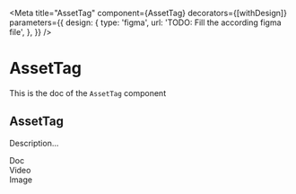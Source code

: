 <!--- AssetTag.stories.mdx --->


<Meta
  title="AssetTag"
  component={AssetTag}
  decorators={[withDesign]}
  parameters={{
    design: {
      type: 'figma',
      url: 'TODO: Fill the according figma file',
    },
  }}
/>

# AssetTag

This is the doc of the `AssetTag` component

## AssetTag

Description...

<Canvas>
  <Story name="base">
    <Stack size={2}>
      <div>
        <AssetTag>Doc</AssetTag>
      </div>
      <div>
        <AssetTag>Video</AssetTag>
      </div>
      <div>
        <AssetTag>Image</AssetTag>
      </div>
    </Stack>
  </Story>
</Canvas>
